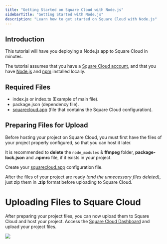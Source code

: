 ```yaml
---
title: "Getting Started on Square Cloud with Node.js"
sidebarTitle: "Getting Started with Node.js"
description: "Learn how to get started on Square Cloud with Node.js"
---
```


## Introduction
This tutorial will have you deploying a Node.js app to Square Cloud in minutes.

The tutorial assumes that you have a [Square Cloud account](https://squarecloud.app/login), and that you have [Node.js](https://nodejs.org/en/download/) and [npm](https://www.npmjs.com/package/npm) installed locally.

## Required Files
- index.js or index.ts (Example of main file).
- package.json (dependency file).
- [squarecloud.app](./how-to-create-your-squarecloud-configuration-file) (file that contains the Square Cloud configuration).

## Preparing Files for Upload
Before hosting your project on Square Cloud, you must first have the files of your project properly configured, so that you can host it later.

It is recommended to **delete** the `node_modules` & **ffmpeg** folder, **package-lock.json** and **.npmrc** file, if it exists in your project.

Create your [squarecloud.app](./how-to-create-your-squarecloud-configuration-file) configuration file.

After the files of your project are ready _(and the unnecessary files deleted)_, just zip them in **.zip** format before uploading to Square Cloud.

# Uploading Files to Square Cloud

After preparing your project files, you can now upload them to Square Cloud and host your project.
Access the [Square Cloud Dashboard](https://squarecloud.app/dashboard/upload) and upload your project files.

<Frame>
  <img src="/images/uploading.gif" style={{ borderRadius: "0.5rem" }} />
</Frame>